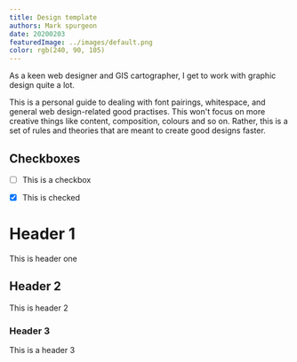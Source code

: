 ```yaml
---
title: Design template
authors: Mark spurgeon
date: 20200203
featuredImage: ../images/default.png
color: rgb(240, 90, 105)
---
```


As a keen web designer and GIS cartographer, I get to work with graphic design quite a lot.

This is a personal guide to dealing with font pairings, whitespace, and general
web design-related good practises. This won't focus on more creative things like 
content, composition, colours and so on. Rather, this is a set 
of rules and theories that are meant to create good designs faster.


Checkboxes
----

- [ ] This is a checkbox 
- [x] This is checked


# Header 1

This is header one

## Header 2

This is header 2


### Header 3

This is a header 3

